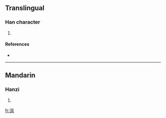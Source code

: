 {{also|渢}}
==Translingual==

===Han character===
{{Han char|rn=85|rad=水|as=04|sn=7|four=|canj=水竹弓大 (EHNK)}}

# {{defn|Han|sort=水04}}

====References====
* {{Han ref|kx=0612.121|hdz=31570.040|uh=6CA8|ud=27816}}

----

==Mandarin==

===Hanzi===
{{cmn-hanzi|pin=[[féng]] ([[feng2]])|wg=feng<sup>2</sup>}}

# {{defn|Mandarin}}

[[fr:沨]]